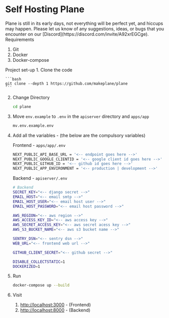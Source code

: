 # Self Hosting Plane


<Note>
  Plane is still in its early days, not everything will be perfect yet, and
  hiccups may happen. Please let us know of any suggestions, ideas, or bugs that
  you encounter on our [Discord](https://discord.com/invite/A92xrEGCge).
</Note>

<Heading level={2} id="project-requirements">
  Requirements
</Heading>

1. Git
2. Docker
3. Docker-compose

<Heading level={2} id="project-requirements">
  Project set-up
</Heading>
1. Clone the code

    ```bash
    git clone --depth 1 https://github.com/makeplane/plane
    ```

2. Change Directory

   ```bash
   cd plane
   ```

3. Move `env.example` to `.env` in the `apiserver` directory and `apps/app`

   ```bash
   mv.env.example.env
   ```

4. Add all the variables - (the below are the compulsory variables)

   Frontend - `apps/app/.env`

   ```bash
   NEXT_PUBLIC_API_BASE_URL = '<-- endpoint goes here -->'
   NEXT_PUBLIC_GOOGLE_CLIENTID = '<-- google client id goes here -->'
   NEXT_PUBLIC_GITHUB_ID = '<-- github id goes here -->'
   NEXT_PUBLIC_APP_ENVIRONMENT = '<-- production | development -->'
   ```

   Backend - `apiserver/.env`

   ```bash
   # Backend
   SECRET_KEY="<-- django secret -->"
   EMAIL_HOST="<-- email smtp -->"
   EMAIL_HOST_USER="<-- email host user -->"
   EMAIL_HOST_PASSWORD="<-- email host password -->"

   AWS_REGION="<-- aws region -->"
   AWS_ACCESS_KEY_ID="<-- aws access key -->"
   AWS_SECRET_ACCESS_KEY="<-- aws secret acess key -->"
   AWS_S3_BUCKET_NAME="<-- aws s3 bucket name -->"

   SENTRY_DSN="<-- sentry dsn -->"
   WEB_URL="<-- frontend web url -->"

   GITHUB_CLIENT_SECRET="<-- github secret -->"

   DISABLE_COLLECTSTATIC=1
   DOCKERIZED=1
   ```

5. Run

   ```bash
   docker-compose up --build
   ```

6. Visit
   1. [http://localhost:3000](http://localhost:3000) - (Frontend)
   2. [http://localhost:8000](http://localhost:8000) - (Backend)